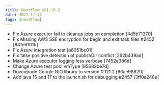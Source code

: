 ```yaml
---
title: Nextflow v21.10.2
date: 2021-11-22
tags: [nextflow]
---
```


- Fix Azure executor fail to cleanup jobs on completion [4d5b71370]
- Fix Missing AWS SSE encryption for begin and exit task files #2452 [841e6101b]
- Fix Azure integration test [a8051bc01]
- Fix false positive detection of publishDir conflict [292b439ad]
- Make Azure executor logging less verbose [7452e386d]
- Change Azure test pool vmType [85682be7d]
- Downgrade Google NIO library to version 0.121.2 [66ae98820]
- Add java 16 and 17 to the launch.sh for debugging #2457 [3ff0a248e] 
